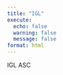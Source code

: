 ```yaml
---
title: "IGL"
execute:
  echo: false
  warning: false
  message: false
format: html
---
```


 IGL ASC
